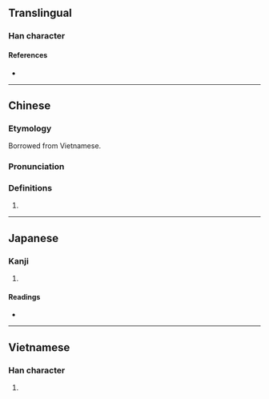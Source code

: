 {{character info/new}}
==Translingual==

===Han character===
{{Han char|rn=75|rad=木|as=08|sn=12|four=46900|canj=DOKR|ids=⿰木知}}

====References====
* {{Han ref|kx=0537.131|hdz=21233.060|uh=6925|ud=26917|bh=D9D8|bd=55768}}

----

==Chinese==
{{zh-forms}}
===Etymology===
Borrowed from Vietnamese.
===Pronunciation===
{{zh-pron
|m=zhī
|c=zi1
|mc=
|oc=
|ma=
|cat=pn
}}

===Definitions===
{{zh-hanzi}}

#{{zh-only|檳椥}}

----

==Japanese==

===Kanji===
{{ja-kanji|grade=|rs=木08}}

# {{defn|lang=ja|sort=木08}}

====Readings====
* {{ja-readings|on=|kun=[[なぎ]] (nagi)}}

----

==Vietnamese==

===Han character===
{{vi-hantu|[[tre]], [[tri]]|rs=木08}}

# {{defn|lang=vi|sort=木08}}